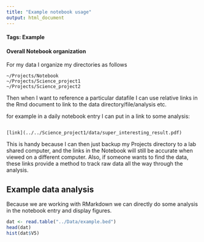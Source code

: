 ```yaml
---
title: "Example notebook usage"
output: html_document
--- 
```


#### Tags: Example

#### Overall Notebook organization
For my data I organize my directories as follows

```
~/Projects/Notebook
~/Projects/Science_project1
~/Projects/Science_project2
```

Then when I want to reference a particular datafile I can use relative links in the Rmd document to link to the data directory/file/analysis etc. 

for example in a daily notebook entry I can put in a link to some analysis:
```

[link](../../Science_project1/data/super_interesting_result.pdf)

```

This is handy because I can then just backup my Projects directory to a lab shared computer, and the links in the Notebook will still be accurate when viewed on a different computer. Also, if someone wants to find the data, these links provide a method to track raw data all the way through the analysis. 


## Example data analysis

Because we are working with RMarkdown we can directly do some analysis in the notebook entry and display figures. 

``` r
dat <- read.table("../Data/example.bed")
head(dat)
hist(dat$V5)

```


